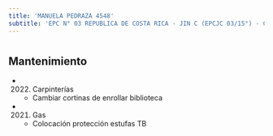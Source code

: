 ```yaml
---
title: 'MANUELA PEDRAZA 4548'
subtitle: 'EPC N° 03 REPUBLICA DE COSTA RICA - JIN C (EPCJC 03/15°) - CECIE N° 15'
---
```


#


## Mantenimiento

*  (2022) Carpinterías 
    + Cambiar cortinas de enrollar biblioteca

*  (2021) Gas 
    + Colocación protección estufas TB



